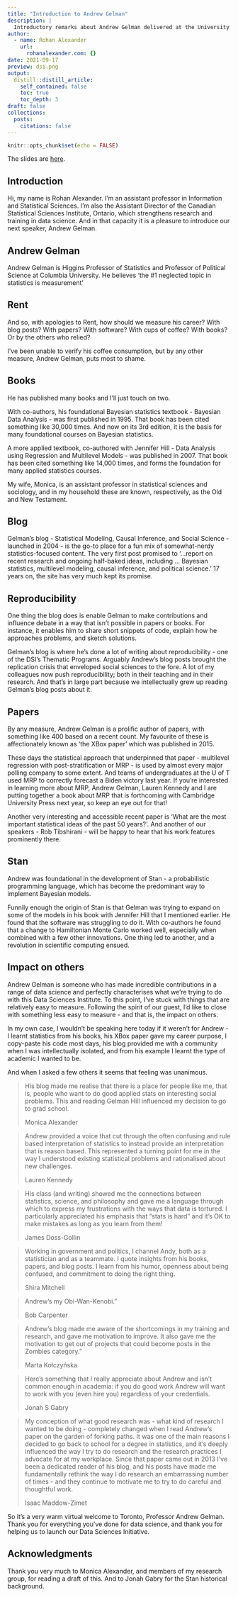 ```yaml
---
title: "Introduction to Andrew Gelman"
description: |
  Introductory remarks about Andrew Gelman delivered at the University of Toronto Data Sciences Initiative (DSI) launch on 17 September 2021.
author:
  - name: Rohan Alexander
    url:
      rohanalexander.com: {}
date: 2021-09-17
preview: dsi.png
output:
  distill::distill_article:
    self_contained: false
    toc: true
    toc_depth: 3
draft: false
collections:
  posts:
    citations: false
---
```



```r
knitr::opts_chunk$set(echo = FALSE)
```

The slides are [here](https://rohanalexander.com/pdfs/dsi_gelman_intro.pdf). 

## Introduction 

Hi, my name is Rohan Alexander. I'm an assistant professor in Information and Statistical Sciences. I'm also the Assistant Director of the Canadian Statistical Sciences Institute, Ontario, which strengthens research and training in data science. And in that capacity it is a pleasure to introduce our next speaker, Andrew Gelman.

## Andrew Gelman

Andrew Gelman is Higgins Professor of Statistics and Professor of Political Science at Columbia University. He believes ‘the #1 neglected topic in statistics is measurement' 

## Rent

And so, with apologies to Rent, how should we measure his career? With blog posts? With papers? With software? With cups of coffee? With books? Or by the others who relied? 

I've been unable to verify his coffee consumption, but by any other measure, Andrew Gelman, puts most to shame.

## Books

He has published many books and I'll just touch on two.

With co-authors, his foundational Bayesian statistics textbook - Bayesian Data Analysis - was first published in 1995. That book has been cited something like 30,000 times. And now on its 3rd edition, it is the basis for many foundational courses on Bayesian statistics.

A more applied textbook, co-authored with Jennifer Hill - Data Analysis using Regression and Multilevel Models - was published in 2007. That book has been cited something like 14,000 times, and forms the foundation for many applied statistics courses.

My wife, Monica, is an assistant professor in statistical sciences and sociology, and in my household these are known, respectively, as the Old and New Testament.

## Blog

Gelman's blog - Statistical Modeling, Causal Inference, and Social Science - launched in 2004 - is the go-to place for a fun mix of somewhat-nerdy statistics-focused content. The very first post promised to ‘...report on recent research and ongoing half-baked ideas, including … Bayesian statistics, multilevel modeling, causal inference, and political science.' 17 years on, the site has very much kept its promise.

## Reproducibility

One thing the blog does is enable Gelman to make contributions and influence debate in a way that isn't possible in papers or books. For instance, it enables him to share short snippets of code, explain how he approaches problems, and sketch solutions.

Gelman's blog is where he's done a lot of writing about reproducibility - one of the DSI's Thematic Programs. Arguably Andrew's blog posts brought the replication crisis that enveloped social sciences to the fore. A lot of my colleagues now push reproducibility; both in their teaching and in their research. And that's in large part because we intellectually grew up reading Gelman's blog posts about it. 

## Papers

By any measure, Andrew Gelman is a prolific author of papers, with something like 400 based on a recent count. My favourite of these is affectionately known as ‘the XBox paper' which was published in 2015.

These days the statistical approach that underpinned that paper - multilevel regression with post-stratification or MRP - is used by almost every major polling company to some extent. And teams of undergraduates at the U of T used MRP to correctly forecast a Biden victory last year. If you're interested in learning more about MRP, Andrew Gelman, Lauren Kennedy and I are putting together a book about MRP that is forthcoming with Cambridge University Press next year, so keep an eye out for that!

Another very interesting and accessible recent paper is ‘What are the most important statistical ideas of the past 50 years?'. And another of our speakers - Rob Tibshirani - will be happy to hear that his work features prominently there.

## Stan

Andrew was foundational in the development of Stan - a probabilistic programming language, which has become the predominant way to implement Bayesian models.

Funnily enough the origin of Stan is that Gelman was trying to expand on some of the models in his book with Jennifer Hill that I mentioned earlier. He found that the software was struggling to do it. With co-authors he found that a change to Hamiltonian Monte Carlo worked well, especially when combined with a few other innovations. One thing led to another, and a revolution in scientific computing ensued.

## Impact on others

Andrew Gelman is someone who has made incredible contributions in a range of data science and perfectly characterises what we're trying to do with this Data Sciences Institute. To this point, I've stuck with things that are relatively easy to measure. Following the spirit of our guest, I'd like to close with something less easy to measure - and that is, the impact on others. 

In my own case, I wouldn't be speaking here today if it weren't for Andrew - I learnt statistics from his books, his XBox paper gave my career purpose, I copy-paste his code most days, his blog provided me with a community when I was intellectually isolated, and from his example I learnt the type of academic I wanted to be.

And when I asked a few others it seems that feeling was unanimous. 

> His blog made me realise that there is a place for people like me, that is, people who want to do good applied stats on interesting social problems. This and reading Gelman Hill influenced my decision to go to grad school.
>
> Monica Alexander

> Andrew provided a voice that cut through the often confusing and rule based interpretation of statistics to instead provide an interpretation that is reason based. This represented a turning point for me in the way I understood existing statistical problems and rationalised about new challenges.
>
> Lauren Kennedy

> His class (and writing) showed me the connections between statistics, science, and philosophy and gave me a language through which to express my frustrations with the ways that data is tortured. I particularly appreciated his emphasis that "stats is hard" and it's OK to make mistakes as long as you learn from them!
>
> James Doss-Gollin

> Working in government and politics, I channel Andy, both as a statistician and as a teammate. I quote insights from his books, papers, and blog posts. I learn from his humor, openness about being confused, and commitment to doing the right thing.
>
> Shira Mitchell

> Andrew's my Obi-Wan-Kenobi.”
>
> Bob Carpenter

> Andrew's blog made me aware of the shortcomings in my training and research, and gave me motivation to improve. It also gave me the motivation to get out of projects that could become posts in the Zombies category.”
>
> Marta Kołczyńska

> Here's something that I really appreciate about Andrew and isn't common enough in academia: if you do good work Andrew will want to work with you (even hire you) regardless of your credentials.
>
> Jonah S Gabry

> My conception of what good research was - what kind of research I wanted to be doing - completely changed when I read Andrew's paper on the garden of forking paths. It was one of the main reasons I decided to go back to school for a degree in statistics, and it's deeply influenced the way I try to do research and the research practices I advocate for at my workplace. Since that paper came out in 2013 I've been a dedicated reader of his blog, and his posts have made me fundamentally rethink the way I do research an embarrassing number of times - and they continue to motivate me to try to do careful and thoughtful work.
>
> Isaac Maddow-Zimet

So it's a very warm virtual welcome to Toronto, Professor Andrew Gelman. Thank you for everything you've done for data science, and thank you for helping us to launch our Data Sciences Initiative.





## Acknowledgments {.appendix}

Thank you very much to Monica Alexander, and members of my research group, for reading a draft of this. And to Jonah Gabry for the Stan historical background.

